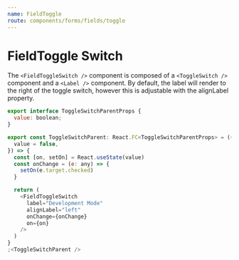 ```yaml
---
name: FieldToggle
route: components/forms/fields/toggle
---
```



# FieldToggle Switch

<ComponentDetail
  of="FieldToggleSwitch"
  figmaURL="file/2MG6DoSjk4IaLnjjFCnKFf/Forms"
/>

The `<FieldToggleSwitch />` component is composed of a `<ToggleSwitch />` component and a `<Label />` component. By default, the label will render to the right of the toggle switch, however this is adjustable with the alignLabel property.

<ToggleSwitchParent />

```js
export interface ToggleSwitchParentProps {
  value: boolean;
}

export const ToggleSwitchParent: React.FC<ToggleSwitchParentProps> = ({
  value = false,
}) => {
  const [on, setOn] = React.useState(value)
  const onChange = (e: any) => {
    setOn(e.target.checked)
  }

  return (
    <FieldToggleSwitch
      label="Development Mode"
      alignLabel="left"
      onChange={onChange}
      on={on}
    />
  )
}
;<ToggleSwitchParent />
```
